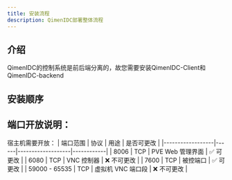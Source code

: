 ```yaml
---
title: 安装流程
description: QimenIDC部署整体流程
---
```

## 介绍
QimenIDC的控制系统是前后端分离的，故您需要安装QimenIDC-Client和QimenIDC-backend

## 安装顺序



## 端口开放说明：
宿主机需要开放：
| 端口范围         | 协议 | 用途              | 是否可更改 |
|------------------|------|-------------------|------------|
| 8006             | TCP  | PVE Web 管理界面  | ✅ 可更改   |
| 6080             | TCP  | VNC 控制器        | ❌ 不可更改 |
| 7600             | TCP  | 被控端口          | ✅ 可更改   |
| 59000 - 65535    | TCP  | 虚拟机 VNC 端口段 | ❌ 不可更改 |
